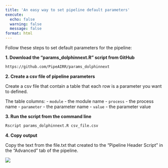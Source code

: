 ---
title: 'An easy way to set pipeline default parameters'
execute:
  echo: false
  warning: false
  message: false
format: html
---

Follow these steps to set default parameters for the pipeline:

**1. Download the "params_dolphinnext.R" script from GitHub**

```bash
https://github.com/PipeAIRR/params_dolphinnext
```

**2. Create a csv file of pipeline parameters**

Create a csv file that contain a table that each row is a parameter you want to defined.

The table columns:
- `module` - the module name
- `process` - the process name
- `parameter` - the parameter name
- `value` - the parameter value

**3. Run the script from the command line**

```bash
Rscript params_dolphinnext.R csv_file.csv
```

**4. Copy output ** 

Copy the text from the file.txt that created to the "Pipeline Header Script" in the "Advanced" tab of the pipeline.

![](https://ajeuwbhvhr.cloudimg.io/colony-recorder.s3.amazonaws.com/files/2023-08-13/c68a55fc-ce0c-4db4-b367-8e4fe751b859/screenshot.png?tl_px=130,72&br_px=989,553&force_format=png&width=560.0)
